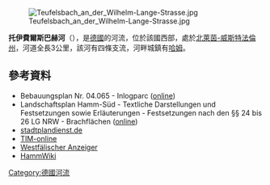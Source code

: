 {{No footnotes|time=2020-08-14T04:40:03+00:00}}
{{Coord|51.6315649|N|7.8092239|E|display=title}}

[[Image:Teufelsbach_an_der_Wilhelm-Lange-Strasse.jpg|right]]

'''托伊費爾斯巴赫河'''（{{lang-de|Teufelsbach}}），是[[德國|德國]]的河流，位於該國西部，處於[[北萊茵-威斯特法倫州|北萊茵-威斯特法倫州]]，河道全長3公里，該河有四條支流，河畔城鎮有[[哈姆|哈姆]]。

==參考資料==
* Bebauungsplan Nr. 04.065 - Inlogparc ([http://www.o-sp.de/download/hamm/20071 online])
* Landschaftsplan Hamm-Süd - Textliche Darstellungen und Festsetzungen sowie Erläuterungen - Festsetzungen nach den §§ 24 bis 26 LG NRW - Brachflächen ([http://www.hamm.de/pdf/LP_Hamm_Sued_Festsetzungen.pdf online])
* [http://www.stadtplandienst.de/ stadtplandienst.de] {{Wayback|url=http://www.stadtplandienst.de/ |date=20110827140033 }}
* [http://www.tim-online.nrw.de/ TIM-online] {{Wayback|url=http://www.tim-online.nrw.de/ |date=20130820151623 }}
* [http://www.wa.de/ Westfälischer Anzeiger] {{Wayback|url=http://www.wa.de/ |date=20210302182630 }}
* [http://www.hammwiki.de/ HammWiki]

{{Germany-geo-stub}}
[[Category:德國河流|Category:德國河流]]